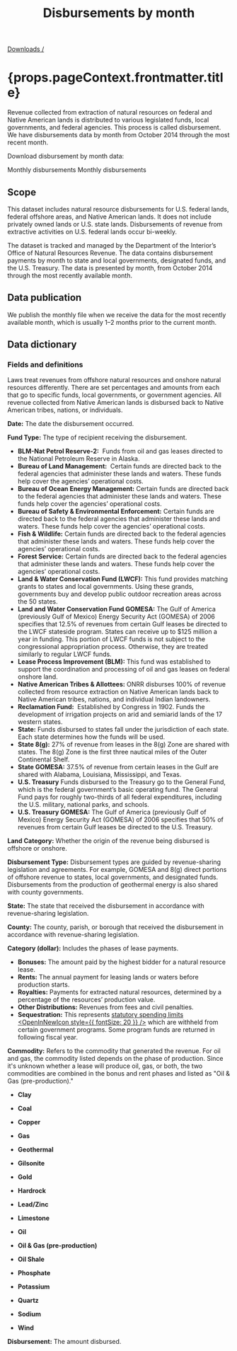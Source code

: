﻿---
title: Disbursements by month
includeToc: true
layout: downloads
description: Revenue collected from extraction of natural resources on federal and Native American lands is distributed to various legislated funds, local governments, and federal agencies. This process is called disbursement.
tags:
- Data
- Downloads
- Documentation
- Disbursements
---

[Downloads /](/downloads/)


<h1>{props.pageContext.frontmatter.title}</h1>

Revenue collected from extraction of natural resources on federal and Native American lands is distributed to various legislated funds, local governments, and federal agencies. This process is called disbursement. We have disbursements data by month from October 2014 through the most recent month.
<br />

Download disbursement by month data:

<DownloadDataFile linkType="DownloadCsv" dataSet="monthly_disbursements.csv">
  Monthly disbursements
</DownloadDataFile>

<DownloadDataFile linkType="DownloadXls" dataSet="monthly_disbursements.xlsx">
  Monthly disbursements
</DownloadDataFile>

## Scope

This dataset includes natural resource disbursements for U.S. federal lands, federal offshore areas, and Native American lands. It does not include privately owned lands or U.S. state lands. Disbursements of revenue from extractive activities on U.S. federal lands occur bi-weekly. 
<br />

The dataset is tracked and managed by the Department of the Interior’s Office of Natural Resources Revenue. The data contains disbursement payments by month to state and local governments, designated funds, and the U.S. Treasury. The data is presented by month, from October 2014 through the most recently available month.

## Data publication

We publish the monthly file when we receive the data for the most recently available month, which is usually 1–2 months prior to the current month.

## Data dictionary

### Fields and definitions
Laws treat revenues from offshore natural resources and onshore natural resources differently. There are set percentages and amounts from each that go to specific funds, local governments, or government agencies. All revenue collected from Native American lands is disbursed back to Native American tribes, nations, or individuals.
<br />

**Date:**  The date the disbursement occurred.
<br />


**Fund Type:**  The type of recipient receiving the disbursement.

* **BLM-Nat Petrol Reserve-2:**  Funds from oil and gas leases directed to the National Petroleum Reserve in Alaska.
* **Bureau of Land Management:**  Certain funds are directed back to the federal agencies that administer these lands and waters. These funds help cover the agencies’ operational costs.
* **Bureau of Ocean Energy Management:**  Certain funds are directed back to the federal agencies that administer these lands and waters. These funds help cover the agencies’ operational costs.
* **Bureau of Safety & Environmental Enforcement:**  Certain funds are directed back to the federal agencies that administer these lands and waters. These funds help cover the agencies’ operational costs.
* **Fish & Wildlife:**  Certain funds are directed back to the federal agencies that administer these lands and waters. These funds help cover the agencies’ operational costs.
* **Forest Service:**  Certain funds are directed back to the federal agencies that administer these lands and waters. These funds help cover the agencies’ operational costs.
* **Land & Water Conservation Fund (LWCF):**  This fund provides matching grants to states and local governments. Using these grands, governments buy and develop public outdoor recreation areas across the 50 states.
* **Land and Water Conservation Fund GOMESA:**  The Gulf of America (previously Gulf of Mexico) Energy Security Act (GOMESA) of 2006 specifies that 12.5% of revenues from certain Gulf leases be directed to the LWCF stateside program. States can receive up to $125 million a year in funding. This portion of LWCF funds is not subject to the congressional appropriation process. Otherwise, they are treated similarly to regular LWCF funds.
* **Lease Process Improvement (BLM):**  This fund was established to support the coordination and processing of oil and gas leases on federal onshore land.
* **Native American Tribes & Allottees:**  ONRR disburses 100% of revenue collected from resource extraction on Native American lands back to Native American  tribes, nations, and individual Indian landowners.
* **Reclamation Fund:**  Established by Congress in 1902. Funds the development of irrigation projects on arid and semiarid lands of the 17 western states.
* **State:**  Funds disbursed to states fall under the jurisdiction of each state. Each state determines how the funds will be used.
* **State 8(g):**  27% of revenue from leases in the 8(g) Zone are shared with states. The 8(g) Zone is the first three nautical miles of the Outer Continental Shelf.
* **State GOMESA:**  37.5% of revenue from certain leases in the Gulf are shared with Alabama, Louisiana, Mississippi, and Texas.
* **U.S. Treasury**  Funds disbursed to the Treasury go to the General Fund, which is the federal government’s basic operating fund. The General Fund pays for roughly two-thirds of all federal expenditures, including the U.S. military, national parks, and schools.
* **U.S. Treasury GOMESA:**  The Gulf of America (previously Gulf of Mexico) Energy Security Act (GOMESA) of 2006 specifies that 50% of revenues from certain Gulf leases be directed to the U.S. Treasury.

**Land Category:**  Whether the origin of the revenue being disbursed is offshore or onshore.
<br />

**Disbursement Type:**  Disbursement types are guided by revenue-sharing legislation and agreements. For example, <GlossaryTerm>GOMESA</GlossaryTerm> and <GlossaryTerm>8(g)</GlossaryTerm> direct portions of offshore revenue to states, local governments, and designated funds. Disbursements from the production of geothermal energy is also shared with county governments.
<br />

**State:** The state that received the disbursement in accordance with revenue-sharing legislation.
<br />

**County:** The county, parish, or borough that received the disbursement in accordance with revenue-sharing legislation.
<br />

**Category (dollar):** Includes the phases of lease payments.

* **Bonuses:**  The amount paid by the highest bidder for a natural resource lease.
* **Rents:**  The annual payment for leasing lands or waters before production starts.
* **Royalties:**  Payments for extracted natural resources, determined by a percentage of the resources’ production value.
* **Other Distributions:**  Revenues from fees and civil penalties.
* **Sequestration:**  This represents [statutory spending limits <OpenInNewIcon style={{ fontSize: 20 }} />](https://www.cbo.gov/topics/budget/sequestration) which are withheld from certain government programs. Some program funds are returned in following fiscal year.

**Commodity:** Refers to the commodity that generated the revenue. For oil and gas, the commodity listed depends on the phase of production. Since it's unknown whether a lease will produce oil, gas, or both, the two commodities are combined in the bonus and rent phases and listed as "Oil & Gas (pre-production)."

* **Clay**

* **Coal**

* **Copper**

* **Gas**

* **Geothermal**

* **Gilsonite**

* **Gold**

* **Hardrock**

* **Lead/Zinc**

* **Limestone**

* **Oil**

* **Oil & Gas (pre-production)**

* **Oil Shale**

* **Phosphate**

* **Potassium**

* **Quartz**

* **Sodium**

* **Wind**


**Disbursement:**  The amount disbursed.
